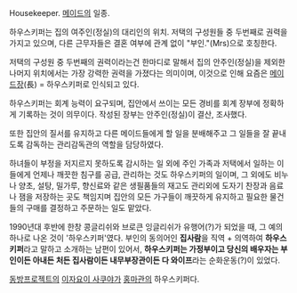 Housekeeper. [[메이드]]의 일종.

하우스키퍼는 집의 여주인(정실)의 대리인의 위치. 저택의 구성원들 중 두번째로 권력을 가지고 있으며, 다른 근무자들은 결혼 여부에 관계 없이 "부인."(Mrs)으로 호칭한다.

저택의 구성원 중 두번째의 권력이라는건 한마디로 말해서 집의 안주인(정실)을 제외한 나머지 위치에서는 가장 강력한 권력을 가졌다는 의미이며, 이것으로 인해 요즘은 [[메이드장]](長) = 하우스키퍼로 인식되고 있다.

하우스키퍼는 회계 능력이 요구되며, 집안에서 쓰이는 모든 경비를 회계 장부에 정확하게 기록하는 것이 의무이다. 작성된 장부는 안주인(정실)이 결산, 조사했다.

또한 집안의 질서를 유지하고 다른 메이드들에게 할 일을 분배해주고 그 일들을 잘 끝내도록 감독하는 관리감독관의 역할을 담당하였다.

하녀들이 부정을 저지르지 못하도록 감시하는 일 외에 주인 가족과 저택에서 일하는 이들에게 언제나 깨끗한 침구를 공급, 관리하는 것도 하우스키퍼의 일이며, 그 외에도 비누나 양초, 설탕, 밀가루, 향신료와 같은 생필품들의 재고도 관리외에 도자기 찬장과 음료나 잼을 저장하는 곳도 책임지며 집안의 모든 가구들이 깨끗하게 유지하고 필요한 물건들의 구매를 결정하고 주문하는 일도 맡았다.

1990년대 후반에 한창 콩글리쉬와 브로큰 잉글리쉬가 유행어(?)가 되었을 때, 그 예의 하나로 나온 것이 '하우스키퍼'였다. 부인의 동의어인 '''집사람'''을 직역 + 의역하여 '''하우스키퍼'''라고 말하고 소개하는 남편이 있어서, '''하우스키퍼는 가정부이고 당신의 배우자는 부인이든 아내든 처든 집사람이든 내무부장관이든 다 와이프'''라는 순화운동(?)이 있었다.


[[동방프로젝트]]의 [[이자요이 사쿠야]]가 [[홍마관]]의 하우스키퍼다.
